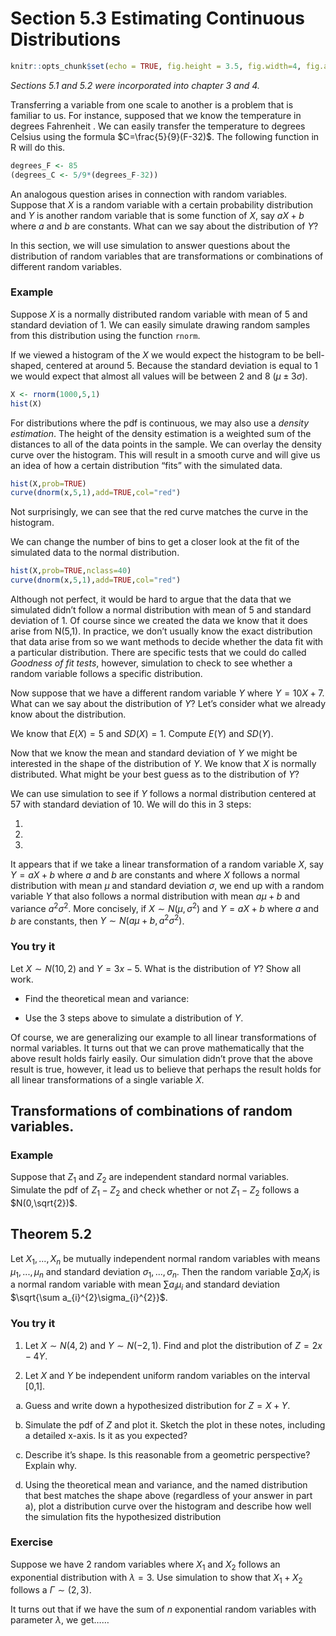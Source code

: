 # Section 5.3 Estimating Continuous Distributions

```r
knitr::opts_chunk$set(echo = TRUE, fig.height = 3.5, fig.width=4, fig.align = 'center')
```
_Sections 5.1 and 5.2 were incorporated into chapter 3 and 4._

Transferring a variable from one scale to another is a problem that is familiar to us. For instance, supposed that we know the temperature in degrees Fahrenheit . We can easily transfer the temperature to degrees Celsius using the formula $C=\frac{5}{9}(F-32)$. The following function in R will do this.

```r
degrees_F <- 85
(degrees_C <- 5/9*(degrees_F-32))
```

An analogous question arises in connection with random variables. Suppose that $X$ is a random variable with a certain probability distribution and $Y$ is another random variable that is some function of $X$, say $aX+b$ where $a$ and $b$ are constants. What can we say about the distribution of $Y$?

In this section, we will use simulation to answer questions about the distribution of random variables that are transformations or combinations of different random variables.

### Example
Suppose $X$ is a normally distributed random variable with mean of 5 and standard deviation of 1. We can easily simulate drawing random samples from this distribution using the function `rnorm`.

If we viewed a histogram of the $X$ we would expect the histogram to be bell-shaped, centered at around 5. Because the standard deviation is equal to 1 we would expect that almost all values will be between 2 and 8 ($\mu \pm 3\sigma$).

\newpage
\singlespace
```r
X <- rnorm(1000,5,1)
hist(X)
```
\doublespace

For distributions where the pdf is continuous, we may also use a *density estimation*. The height of the density estimation is a weighted sum of the distances to all of the data points in the sample. We can overlay the density curve over the histogram. This will result in a smooth curve and will give us an idea of how a certain distribution "fits" with the simulated data. 
\singlespace
```r
hist(X,prob=TRUE)
curve(dnorm(x,5,1),add=TRUE,col="red")
```
\vspace{-0.5cm}
Not surprisingly, we can see that the red curve matches the curve in the histogram.
\doublespace

\newpage
We can change the number of bins to get a closer look at the fit of the simulated data to the normal distribution.
\singlespace
```r
hist(X,prob=TRUE,nclass=40)
curve(dnorm(x,5,1),add=TRUE,col="red")
```
\doublespace

Although not perfect, it would be hard to argue that the data that we simulated didn't follow a normal distribution with mean of 5 and standard deviation of 1. Of course since we created the data we know that it does arise from N(5,1). In practice, we don't usually know the exact distribution that data arise from so we want methods to decide whether the data fit with a particular distribution. There are specific tests that we could do called _Goodness of fit tests_, however, simulation to check to see whether a random variable follows a specific distribution.

Now suppose that we have a different random variable $Y$ where $Y=10X+7$. What can we say about the distribution of $Y$? Let's consider what we already know about the distribution.

We know that $E(X)=5$ and $SD(X)=1$. Compute $E(Y)$ and $SD(Y)$.


\newpage

Now that we know the mean and standard deviation of $Y$ we might be interested in the shape of the distribution of $Y$. We know that $X$ is normally distributed. What might be your best guess as to the distribution of $Y$?

\vspace{2cm}

We can use simulation to see if $Y$ follows a normal distribution centered at 57 with standard deviation of 10. We will do this in 3 steps:

1. 
\vspace{2cm}
2. 
\vspace{2cm}
3. 
\vspace{2cm}


It appears that if we take a linear transformation of a random variable $X$, say $Y=aX+b$ where $a$ and $b$ are constants and where $X$ follows a normal distribution with mean $\mu$ and standard deviation $\sigma$, we end up with a random variable $Y$ that also follows a normal distribution with mean $a\mu+b$ and variance $a^{2}\sigma^2$. More concisely, if $X\sim N(\mu,\sigma^{2})$ and $Y=aX+b$ where $a$ and $b$ are constants, then $Y\sim N(a\mu+b,a^{2}\sigma^{2})$.

\newpage

### You try it

Let $X \sim N(10,2)$ and $Y = 3x-5$. What is the distribution of $Y$? Show all work. 

* Find the theoretical mean and variance: 

\vspace{5cm}

* Use the 3 steps above to simulate a distribution of $Y$. 

\vspace{6cm}

Of course, we are generalizing our example to all linear transformations of normal variables. It turns out that we can prove mathematically that the above result holds fairly easily. Our simulation didn't prove that the above result is true, however, it lead us to believe that perhaps the result holds for all linear transformations of a single variable $X$.

\newpage

## Transformations of combinations of random variables. 

### Example

Suppose that $Z_{1}$ and $Z_{2}$ are independent standard normal variables. Simulate the pdf of $Z_{1}-Z_{2}$ and check whether or not $Z_{1}-Z_{2}$ follows a $N(0,\sqrt{2})$.

\vspace{4cm}

## Theorem 5.2

Let $X_{1},...,X_{n}$ be mutually independent normal random variables with means $\mu_{1},...,\mu_{n}$ and standard deviation $\sigma_{1},...,\sigma_{n}$. Then the random variable $\sum a_{i}X_{i}$ is a normal random variable with mean $\sum a_{i}\mu_{i}$ and standard deviation $\sqrt{\sum a_{i}^{2}\sigma_{i}^{2}}$.


### You try it
1. Let $X \sim N(4,2)$ and $Y \sim N(-2, 1)$. Find and plot the distribution of $Z = 2x-4Y$. 


\newpage

2. Let $X$ and $Y$ be independent uniform random variables on the interval [0,1]. 

a. Guess and write down a hypothesized distribution for $Z = X+Y$. 

\vspace{2cm}

b. Simulate the pdf of $Z$ and plot it. Sketch the plot in these notes, including a detailed x-axis. Is it as you expected? 

\vspace{3cm}

c. Describe it's shape. Is this reasonable from a geometric perspective? Explain why. 

\vspace{3cm}

d. Using the theoretical mean and variance, and the named distribution that best matches the shape above (regardless of your answer in part a), plot a distribution curve over the histogram and describe how well the simulation fits the hypothesized distribution


\newpage

### Exercise

Suppose we have 2 random variables where $X_{1}$ and $X_{2}$ follows an exponential distribution with $\lambda=3$. Use simulation to show that $X_{1}+X_{2}$ follows a $\Gamma\sim(2,3)$.

\vspace{5cm}

It turns out that if we have the sum of $n$ exponential random variables with parameter $\lambda$, we get......



